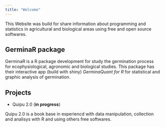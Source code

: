 ```yaml
---
title: "Welcome"
---
```


This Website was build for share information about programming and statistics in agricultural and biological areas using free and open source softwares.

## GerminaR package

GerminaR is a R package development for study the germination process for ecophysiological, agronomic and biological studies. This package has their interactive app (build with shiny) *GerminaQuant for R* for statistical and graphic analysis of germination.


## Projects

- Quipu 2.0 (**in progress**)

Quipu 2.0 is a book base in experiencd with data manipulation, collection and analisys with R and using others free softwares. 
